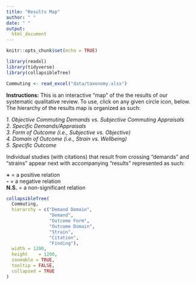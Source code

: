 ```yaml
---
title: "Results Map"
author: " "
date: " "
output:
  html_document
---
```


```r
knitr::opts_chunk$set(echo = TRUE)
```

```r
library(readxl)
library(tidyverse)
library(collapsibleTree)
```

```r
Commuting <- read_excel("data/taxonomy.xlsx")
```

**Instructions:** This is an interactive “map” of the the results of our systematic qualitative review. To use, click on any given circle icon, below. The hierarchy of the results map is organized as such:

*1. Objective Commuting Demands vs. Subjective Commuting Appraisals*  
*2. Specific Demands/Appraisals*  
*3. Form of Outcome (i.e., Subjective vs. Objective)*  
*4. Domain of Outcome (i.e., Strain vs. Wellbeing)*  
*5. Specific Outcome*  

Individual studies (with citations) that result from crossing “demands” and “strains” appear next with accompanying “results” represented as such:  

**+** = a positive relation  
**-** = a negative relation  
**N.S.** = a non-significant relation  


```r
collapsibleTree(
  Commuting,
  hierarchy = c("Demand Domain", 
                "Demand",
                "Outcome Form",
                "Outcome Domain",
                "Strain",
                "Citation",
                "Finding"),
  width = 1200,
  height	= 1200,
  zoomable = TRUE,
  tooltip = FALSE,
  collapsed = TRUE
)
```

